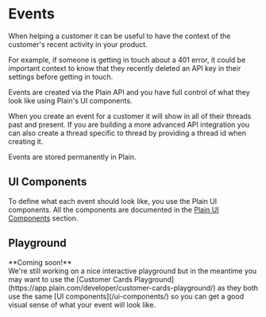 
# Events

When helping a customer it can be useful to have the context of the customer's recent activity in your product.

For example, if someone is getting in touch about a 401 error, it could be important context to know that they recently deleted an API key in their settings before getting in touch.

Events are created via the Plain API and you have full control of what they look like using Plain's UI components.

When you create an event for a customer it will show in all of their threads past and present. If you are building a more advanced API integration you can also create a thread specific to thread by providing a thread id when creating it.

Events are stored permanently in Plain.

## UI Components

To define what each event should look like, you use the Plain UI components. All the components are documented in the [Plain UI Components](/ui-components/) section.

## Playground

<Callout type="warning" emoji="⚠️">
  **Coming soon!**<br/>We're still working on a nice interactive playground but in the meantime you may want to use the [Customer Cards Playground](https://app.plain.com/developer/customer-cards-playground/) as they both use the same [UI components](/ui-components/) so you can get a good visual sense of what your event will look like.

</Callout>
